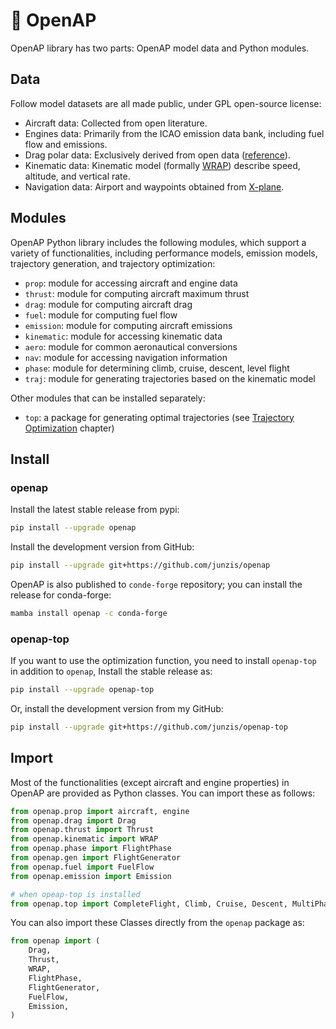 # 🚀 OpenAP


OpenAP library has two parts: OpenAP model data and Python modules. 


## Data

Follow model datasets are all made public, under GPL open-source license:

- Aircraft data: Collected from open literature.
- Engines data: Primarily from the ICAO emission data bank, including fuel flow and emissions.
- Drag polar data: Exclusively derived from open data ([reference](https://junzis.com/files/openap_dragpolar.pdf)).
- Kinematic data: Kinematic model (formally [WRAP](https://github.com/junzis/wrap)) describe speed, altitude, and vertical rate.
- Navigation data: Airport and waypoints obtained from [X-plane](https://developer.x-plane.com/docs/data-development-documentation/).


## Modules

OpenAP Python library includes the following modules, which support a variety of functionalities, including performance models, emission models, trajectory generation, and trajectory optimization:

- `prop`: module for accessing aircraft and engine data 
- `thrust`: module for computing aircraft maximum thrust
- `drag`: module for computing aircraft drag
- `fuel`: module for computing fuel flow
- `emission`: module for computing aircraft emissions
- `kinematic`: module for accessing kinematic data
- `aero`: module for common aeronautical conversions
- `nav`: module for accessing navigation information
- `phase`: module for determining climb, cruise, descent, level flight
- `traj`: module for generating trajectories based on the kinematic model

Other modules that can be installed separately:

- `top`: a package for generating optimal trajectories (see [Trajectory Optimization](/optimize.qmd) chapter)


## Install 

### openap

Install the latest stable release from pypi:

```sh
pip install --upgrade openap
```

Install the development version from GitHub:

```sh
pip install --upgrade git+https://github.com/junzis/openap
```

OpenAP is also published to `conde-forge` repository; you can install the release for conda-forge:

```sh
mamba install openap -c conda-forge
```


### openap-top

If you want to use the optimization function, you need to install `openap-top` in addition to `openap`, Install the stable release as:

```sh
pip install --upgrade openap-top
```

Or, install the development version from my GitHub:

```sh
pip install --upgrade git+https://github.com/junzis/openap-top
```

## Import

Most of the functionalities (except aircraft and engine properties) in OpenAP are provided as Python classes. You can import these as follows:

```python
from openap.prop import aircraft, engine
from openap.drag import Drag
from openap.thrust import Thrust
from openap.kinematic import WRAP
from openap.phase import FlightPhase
from openap.gen import FlightGenerator
from openap.fuel import FuelFlow
from openap.emission import Emission

# when opeap-top is installed
from openap.top import CompleteFlight, Climb, Cruise, Descent, MultiPhase
```

You can also import these Classes directly from the `openap` package as:

```python
from openap import (
    Drag,
    Thrust,
    WRAP,
    FlightPhase,
    FlightGenerator,
    FuelFlow,
    Emission,
)
```
